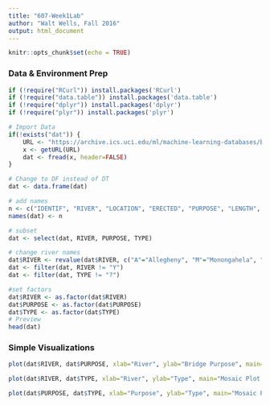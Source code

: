 ```yaml
---
title: "607-Week1Lab"
author: "Walt Wells, Fall 2016"
output: html_document
---
```


```r
knitr::opts_chunk$set(echo = TRUE)
```

### Data & Environment Prep
```r
if (!require("RCurl")) install.packages('RCurl')
if (!require("data.table")) install.packages('data.table')
if (!require("dplyr")) install.packages('dplyr')
if (!require("plyr")) install.packages('plyr')

# Import Data
if(!exists("dat")) {
    URL <- "https://archive.ics.uci.edu/ml/machine-learning-databases/bridges/bridges.data.version2"
    x <- getURL(URL)
    dat <- fread(x, header=FALSE)
}

# Change to DF instead of DT
dat <- data.frame(dat)

# add names 
n <- c("IDENTIF", "RIVER", "LOCATION", "ERECTED", "PURPOSE", "LENGTH", "LANES", "CLEAR-G", "T-OR-D", "MATERIAL", "SPAN", "REL-L", "TYPE") 
names(dat) <- n

# subset
dat <- select(dat, RIVER, PURPOSE, TYPE)

# change river names
dat$RIVER <- revalue(dat$RIVER, c("A"="Allegheny", "M"="Monongahela", "O"="Ohio"))
dat <- filter(dat, RIVER != "Y")
dat <- filter(dat, TYPE != "?")

#set factors
dat$RIVER <- as.factor(dat$RIVER)
dat$PURPOSE <- as.factor(dat$PURPOSE)
dat$TYPE <- as.factor(dat$TYPE)
# Preview
head(dat)
```

### Simple Visualizations
```r
plot(dat$RIVER, dat$PURPOSE, xlab="River", ylab="Bridge Purpose", main="Mosaic Plot showing Bridge Purpose by River")

plot(dat$RIVER, dat$TYPE, xlab="River", ylab="Type", main="Mosaic Plot showing Bridge Type by River")

plot(dat$PURPOSE, dat$TYPE, xlab="Purpose", ylab="Type", main="Mosaic Plot showing Bridge Type by Purpose")
```